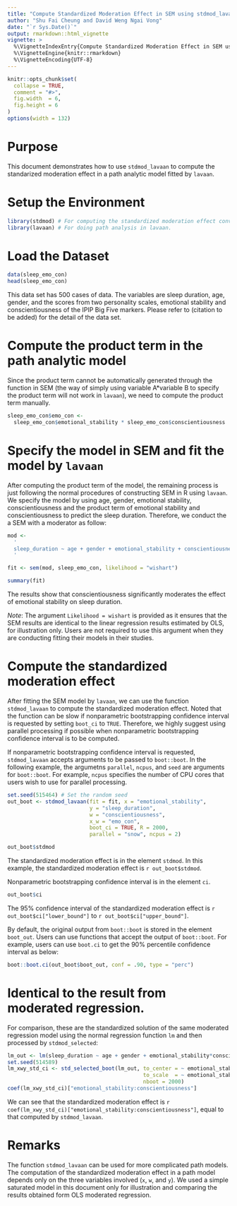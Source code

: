 ```yaml
---
title: "Compute Standardized Moderation Effect in SEM using stdmod_lavaan"
author: "Shu Fai Cheung and David Weng Ngai Vong"
date: "`r Sys.Date()`"
output: rmarkdown::html_vignette
vignette: >
  %\VignetteIndexEntry{Compute Standardized Moderation Effect in SEM using stdmod_lavaan}
  %\VignetteEngine{knitr::rmarkdown}
  %\VignetteEncoding{UTF-8}
---
```


```r
knitr::opts_chunk$set(
  collapse = TRUE,
  comment = "#>",
  fig.width  = 6, 
  fig.height = 6
)
options(width = 132)
```

# Purpose

This document demonstrates how to use `stdmod_lavaan` to compute the standarized moderation effect in a path analytic model fitted by `lavaan`.


# Setup the Environment

```r
library(stdmod) # For computing the standardized moderation effect conveniently
library(lavaan) # For doing path analysis in lavaan.
```

# Load the Dataset

```r
data(sleep_emo_con)
head(sleep_emo_con)
```

This data set has 500 cases of data. The variables are sleep duration, age, gender,  and the scores from two personality scales, emotional stability and conscientiousness of the IPIP Big Five markers. Please refer to (citation to be added) for the detail of the data set.


# Compute the product term in the path analytic model

Since the product term cannot be automatically generated through the function in 
SEM (the way of simply using variable A*variable B to specify the product term will 
not work in `lavaan`), we need to compute the product term manually.

```r
sleep_emo_con$emo_con <- 
  sleep_emo_con$emotional_stability * sleep_emo_con$conscientiousness
```

# Specify the model in SEM and fit the model by `lavaan`

After computing the product term of the model, the remaining process is just following the normal procedures of constructing SEM in R using `lavaan`.
We specify the model by using age, gender, emotional stability, conscientiousness and the product term of emotional stability and conscientiousness to predict the sleep duration. Therefore, we conduct the a SEM with a moderator as follow: 

```r
mod <- 
  '
  sleep_duration ~ age + gender + emotional_stability + conscientiousness + emo_con
  '

fit <- sem(mod, sleep_emo_con, likelihood = "wishart")

summary(fit)
```

The results show that conscientiousness significantly moderates the effect of emotional stability on sleep duration.

*Note*: The argument `Likelihood = wishart` is provided as it ensures that the SEM results are identical to the linear regression results estimated by OLS, for illustration only. Users are not required to use this argument when they are conducting fitting their models in their studies.

# Compute the standardized moderation effect

After fitting the SEM model by `lavaan`, we can use the function `stdmod_lavaan` to compute the standardized moderation effect. Noted that the function can be slow if nonparametric bootstrapping confidence interval is requested by setting `boot_ci` to `TRUE`. Therefore, we highly suggest using parallel processing if possible when nonparametric bootstrapping confidence interval is to be computed.

If nonparametric bootstrapping confidence interval is requested, `stdmod_lavaan` accepts arguments to be passed to `boot::boot`.  In the following example, the argumetns `parallel`, `ncpus`, and `seed` are arguments for `boot::boot`. For example, `ncpus` specifies the number of CPU cores that users wish to use for parallel processing.

```r
set.seed(515464) # Set the random seed
out_boot <- stdmod_lavaan(fit = fit, x = "emotional_stability",
                          y = "sleep_duration",
                          w = "conscientiousness",
                          x_w = "emo_con",
                          boot_ci = TRUE, R = 2000,
                          parallel = "snow", ncpus = 2)

out_boot$stdmod
```

The standardized moderation effect is in the element `stdmod`. In this example, the standardized moderation effect is `r out_boot$stdmod`.

Nonparametric bootstrapping confidence interval is in the element `ci`.

```r
out_boot$ci
```

The 95% confidence interval of the standardized moderation effect is `r out_boot$ci["lower_bound"]` to `r out_boot$ci["upper_bound"]`.

By default, the original output from `boot::boot` is stored in the element `boot_out`. Users can use functions that accept the output of `boot::boot`. For example, users can use `boot.ci` to get the 90% percentile confidence interval as below:

```r
boot::boot.ci(out_boot$boot_out, conf = .90, type = "perc")
```

# Identical to the result from moderated regression.

For comparison, these are the standardized solution of the same moderated regression model using the normal regression function `lm` and then processed by `stdmod_selected`:

```r
lm_out <- lm(sleep_duration ~ age + gender + emotional_stability*conscientiousness, sleep_emo_con)
set.seed(514589)
lm_xwy_std_ci <- std_selected_boot(lm_out, to_center = ~ emotional_stability + conscientiousness + sleep_duration,
                                           to_scale  = ~ emotional_stability + conscientiousness + sleep_duration,
                                           nboot = 2000)
coef(lm_xwy_std_ci)["emotional_stability:conscientiousness"]
```

We can see that the standardized moderation effect is `r coef(lm_xwy_std_ci)["emotional_stability:conscientiousness"]`, equal to that computed by `stdmod_lavaan`.

# Remarks

The function `stdmod_lavaan` can be used for more complicated path models. The computation of the standardized moderation effect in a path model depends only on the three variables involved (`x`, `w`, and `y`). We used a simple saturated model in this document only for illustration and comparing the results obtained form OLS moderated regression. 